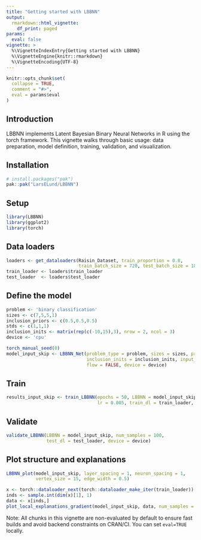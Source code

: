 ```yaml
---
title: "Getting started with LBBNN"
output:
  rmarkdown::html_vignette:
    df_print: paged
params:
  eval: false
vignette: >
  %\VignetteIndexEntry{Getting started with LBBNN}
  %\VignetteEngine{knitr::rmarkdown}
  %\VignetteEncoding{UTF-8}
---
```


```r
knitr::opts_chunk$set(
  collapse = TRUE,
  comment = "#>",
  eval = params$eval
)
```

## Introduction

LBBNN implements Latent Bayesian Binary Neural Networks in R using the torch framework. This vignette walks through basic usage: data preparation, model definition, training, validation, and visualization.

## Installation

```r
# install.packages("pak")
pak::pak("LarsELund/LBBNN")
```

## Setup

```r
library(LBBNN)
library(ggplot2)
library(torch)
```

## Data loaders

```r
loaders <- get_dataloaders(Raisin_Dataset, train_proportion = 0.8,
                           train_batch_size = 720, test_batch_size = 180)
train_loader <- loaders$train_loader
test_loader  <- loaders$test_loader
```

## Define the model

```r
problem <- 'binary classification'
sizes <- c(7,5,5,1)
inclusion_priors <- c(0.5,0.5,0.5)
stds <- c(1,1,1)
inclusion_inits <- matrix(rep(c(-10,15),3), nrow = 2, ncol = 3)
device <- 'cpu'

torch_manual_seed(0)
model_input_skip <- LBBNN_Net(problem_type = problem, sizes = sizes, prior = inclusion_priors,
                              inclusion_inits = inclusion_inits, input_skip = TRUE, std = stds,
                              flow = FALSE, device = device)
```

## Train

```r
results_input_skip <- train_LBBNN(epochs = 50, LBBNN = model_input_skip,
                                  lr = 0.005, train_dl = train_loader, device = device)
```

## Validate

```r
validate_LBBNN(LBBNN = model_input_skip, num_samples = 100,
               test_dl = test_loader, device = device)
```

## Plot structure and explanations

```r
LBBNN_plot(model_input_skip, layer_spacing = 1, neuron_spacing = 1,
           vertex_size = 15, edge_width = 0.5)

x <- torch::dataloader_next(torch::dataloader_make_iter(train_loader))[[1]]
inds <- sample.int(dim(x)[1], 1)
data <- x[inds,]
plot_local_explanations_gradient(model_input_skip, data, num_samples = 100, device = device)
```

Note: All chunks in this vignette are non-evaluated by default to ensure fast builds and avoid backend constraints on CRAN/CI. You can set `eval=TRUE` locally.

